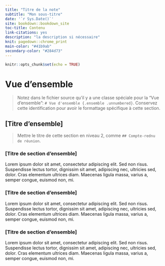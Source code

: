 ```yaml
---
title: "Titre de la note"
subtitle: "Mon sous-titre"
date: '`r Sys.Date()`'
site: bookdown::bookdown_site
toc-title: Contenu
link-citations: yes
description: "la description si nécessaire"
knit: pagedown::chrome_print
main-color: "#41b9ab"
secondary-color: "#284d73"
---
```


```r
knitr::opts_chunk$set(echo = TRUE)
```

# Vue d'ensemble {.ensemble .unnumbered}

> Notez dans le fichier source qu'il y a une classe spéciale pour la "Vue d'ensemble": `# Vue d'ensemble {.ensemble .unnumbered}`.
> Conservez cette identification pour avoir le formattage spécifique à cette section.

## [Titre d'ensemble]

> Mettre le titre de cette section en niveau 2, comme `## Compte-rednu de réunion`.

### [Titre de section d'ensemble]

Lorem ipsum dolor sit amet, consectetur adipiscing elit.
Sed non risus.
Suspendisse lectus tortor, dignissim sit amet, adipiscing nec, ultricies sed, dolor.
Cras elementum ultrices diam.
Maecenas ligula massa, varius a, semper congue, euismod non, mi.

### [Titre de section d'ensemble]

Lorem ipsum dolor sit amet, consectetur adipiscing elit.
Sed non risus.
Suspendisse lectus tortor, dignissim sit amet, adipiscing nec, ultricies sed, dolor.
Cras elementum ultrices diam.
Maecenas ligula massa, varius a, semper congue, euismod non, mi.

### [Titre de section d'ensemble]

Lorem ipsum dolor sit amet, consectetur adipiscing elit.
Sed non risus.
Suspendisse lectus tortor, dignissim sit amet, adipiscing nec, ultricies sed, dolor.
Cras elementum ultrices diam.
Maecenas ligula massa, varius a, semper congue, euismod non, mi.
